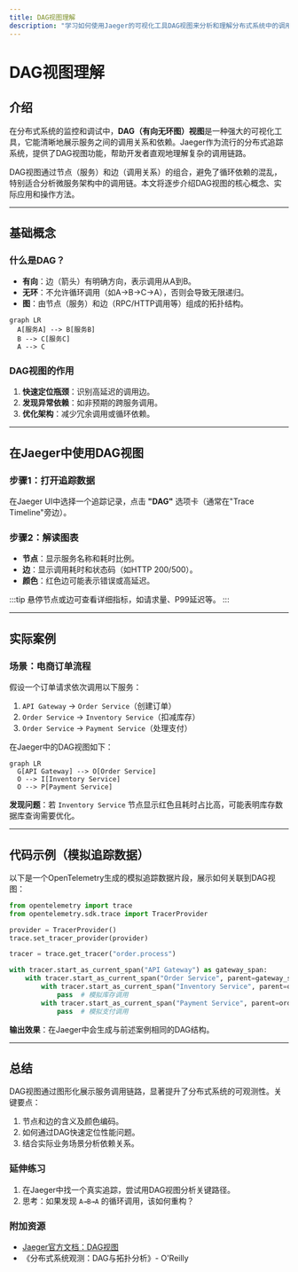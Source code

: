 ```yaml
---
title: DAG视图理解
description: "学习如何使用Jaeger的可视化工具DAG视图来分析和理解分布式系统中的调用链路关系。"
---
```


# DAG视图理解

## 介绍

在分布式系统的监控和调试中，**DAG（有向无环图）视图**是一种强大的可视化工具，它能清晰地展示服务之间的调用关系和依赖。Jaeger作为流行的分布式追踪系统，提供了DAG视图功能，帮助开发者直观地理解复杂的调用链路。

DAG视图通过节点（服务）和边（调用关系）的组合，避免了循环依赖的混乱，特别适合分析微服务架构中的调用链。本文将逐步介绍DAG视图的核心概念、实际应用和操作方法。

---

## 基础概念

### 什么是DAG？
- **有向**：边（箭头）有明确方向，表示调用从A到B。
- **无环**：不允许循环调用（如A→B→C→A），否则会导致无限递归。
- **图**：由节点（服务）和边（RPC/HTTP调用等）组成的拓扑结构。

```mermaid
graph LR
  A[服务A] --> B[服务B]
  B --> C[服务C]
  A --> C
```

### DAG视图的作用
1. **快速定位瓶颈**：识别高延迟的调用边。
2. **发现异常依赖**：如非预期的跨服务调用。
3. **优化架构**：减少冗余调用或循环依赖。

---

## 在Jaeger中使用DAG视图

### 步骤1：打开追踪数据
在Jaeger UI中选择一个追踪记录，点击 **"DAG"** 选项卡（通常在"Trace Timeline"旁边）。

### 步骤2：解读图表
- **节点**：显示服务名称和耗时比例。
- **边**：显示调用耗时和状态码（如HTTP 200/500）。
- **颜色**：红色边可能表示错误或高延迟。

:::tip
悬停节点或边可查看详细指标，如请求量、P99延迟等。
:::

---

## 实际案例

### 场景：电商订单流程
假设一个订单请求依次调用以下服务：
1. `API Gateway` → `Order Service`（创建订单）
2. `Order Service` → `Inventory Service`（扣减库存）
3. `Order Service` → `Payment Service`（处理支付）

在Jaeger中的DAG视图如下：
```mermaid
graph LR
  G[API Gateway] --> O[Order Service]
  O --> I[Inventory Service]
  O --> P[Payment Service]
```

**发现问题**：若 `Inventory Service` 节点显示红色且耗时占比高，可能表明库存数据库查询需要优化。

---

## 代码示例（模拟追踪数据）

以下是一个OpenTelemetry生成的模拟追踪数据片段，展示如何关联到DAG视图：

```python
from opentelemetry import trace
from opentelemetry.sdk.trace import TracerProvider

provider = TracerProvider()
trace.set_tracer_provider(provider)

tracer = trace.get_tracer("order.process")

with tracer.start_as_current_span("API Gateway") as gateway_span:
    with tracer.start_as_current_span("Order Service", parent=gateway_span) as order_span:
        with tracer.start_as_current_span("Inventory Service", parent=order_span):
            pass  # 模拟库存调用
        with tracer.start_as_current_span("Payment Service", parent=order_span):
            pass  # 模拟支付调用
```

**输出效果**：在Jaeger中会生成与前述案例相同的DAG结构。

---

## 总结

DAG视图通过图形化展示服务调用链路，显著提升了分布式系统的可观测性。关键要点：
1. 节点和边的含义及颜色编码。
2. 如何通过DAG快速定位性能问题。
3. 结合实际业务场景分析依赖关系。

### 延伸练习
1. 在Jaeger中找一个真实追踪，尝试用DAG视图分析关键路径。
2. 思考：如果发现 `A→B→A` 的循环调用，该如何重构？

### 附加资源
- [Jaeger官方文档：DAG视图](https://www.jaegertracing.io/docs/1.0/ui/#dag-view)
- 《分布式系统观测：DAG与拓扑分析》- O'Reilly